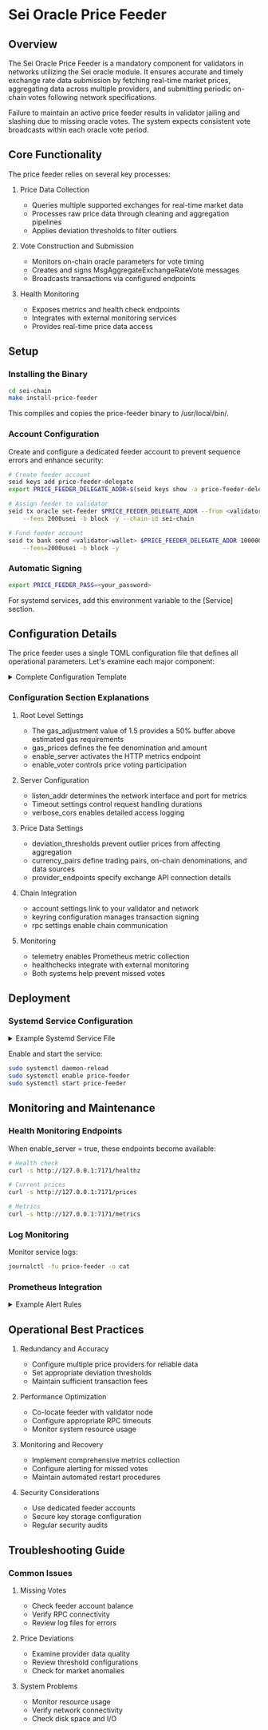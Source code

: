 # Sei Oracle Price Feeder

## Overview

The Sei Oracle Price Feeder is a mandatory component for validators in networks utilizing the Sei oracle module. It ensures accurate and timely exchange rate data submission by fetching real-time market prices, aggregating data across multiple providers, and submitting periodic on-chain votes following network specifications.

Failure to maintain an active price feeder results in validator jailing and slashing due to missing oracle votes. The system expects consistent vote broadcasts within each oracle vote period.

## Core Functionality

The price feeder relies on several key processes:

1. Price Data Collection

   - Queries multiple supported exchanges for real-time market data
   - Processes raw price data through cleaning and aggregation pipelines
   - Applies deviation thresholds to filter outliers

2. Vote Construction and Submission

   - Monitors on-chain oracle parameters for vote timing
   - Creates and signs MsgAggregateExchangeRateVote messages
   - Broadcasts transactions via configured endpoints

3. Health Monitoring
   - Exposes metrics and health check endpoints
   - Integrates with external monitoring services
   - Provides real-time price data access

## Setup

### Installing the Binary

```bash
cd sei-chain
make install-price-feeder
```

This compiles and copies the price-feeder binary to /usr/local/bin/.

### Account Configuration

Create and configure a dedicated feeder account to prevent sequence errors and enhance security:

```bash
# Create feeder account
seid keys add price-feeder-delegate
export PRICE_FEEDER_DELEGATE_ADDR=$(seid keys show -a price-feeder-delegate)

# Assign feeder to validator
seid tx oracle set-feeder $PRICE_FEEDER_DELEGATE_ADDR --from <validator-wallet> \
    --fees 2000usei -b block -y --chain-id sei-chain

# Fund feeder account
seid tx bank send <validator-wallet> $PRICE_FEEDER_DELEGATE_ADDR 1000000usei \
    --fees=2000usei -b block -y
```

### Automatic Signing

```bash
export PRICE_FEEDER_PASS=<your_password>
```

For systemd services, add this environment variable to the [Service] section.

## Configuration Details

The price feeder uses a single TOML configuration file that defines all operational parameters. Let's examine each major component:

<details>
<summary>Complete Configuration Template</summary>

```toml
gas_adjustment = 1.5
gas_prices = "0.00125usei"
enable_server = true
enable_voter = true

[server]
listen_addr = "0.0.0.0:7171"
read_timeout = "20s"
verbose_cors = true
write_timeout = "20s"

[[deviation_thresholds]]
base = "ETH"
threshold = "2"

[[currency_pairs]]
base = "ETH"
chain_denom = "ueth"
providers = ["huobi", "crypto", "coinbase", "kraken", "okx"]
quote = "USDT"

[account]
address = "FEEDER_ADDR"
chain_id = "CHAIN_ID"
validator = "VALIDATOR_ADDR"
prefix = "sei"

[keyring]
backend = "os"
dir = "/root/.sei"

[rpc]
grpc_endpoint = "localhost:9090"
rpc_timeout = "100ms"
tmrpc_endpoint = "http://localhost:26657"

[telemetry]
enable_hostname = true
enable_hostname_label = true
enable_service_label = true
enabled = true
global_labels = [["chain_id", "sei-chain"]]
service_name = "price-feeder"
prometheus_retention = 60

[[provider_endpoints]]
name = "binance"
rest = "https://api1.binance.com"
websocket = "stream.binance.com:9443"

[[healthchecks]]
url = "https://hc-ping.com/your-uuid"
timeout = "5s"

gas_adjustment = 1.5
gas_prices = "0.00125usei"
enable_server = true
enable_voter = true
provider_timeout = "500ms"

[server]
listen_addr = "0.0.0.0:7171"
read_timeout = "20s"
write_timeout = "20s"

[[deviation_thresholds]]
base = "ETH"
threshold = "2"

[[currency_pairs]]
base = "ETH"
chain_denom = "ueth"
providers = ["binance", "kraken", "coinbase"]
quote = "USDT"

[account]
address = "$PRICE_FEEDER_DELEGATE_ADDR"
chain_id = "sei-chain"
validator = "VALIDATOR_ADDR"
prefix = "sei"

[keyring]
backend = "os"
dir = "/root/.sei"

[rpc]
grpc_endpoint = "localhost:9090"
rpc_timeout = "500ms"
tmrpc_endpoint = "<http://localhost:26657>"

[telemetry]
enabled = true
enable_hostname = true
enable_service_label = true
service_name = "price-feeder"
global_labels = [["chain_id", "sei-chain"]]
prometheus_retention = 120

[[provider_endpoints]]
name = "binance"
rest = "<https://api1.binance.com>"
websocket = "stream.binance.com:9443"

[[healthchecks]]
url = "<https://hc-ping.com/your-uuid>"
timeout = "5s"
```

</details>

### Configuration Section Explanations

1. Root Level Settings

   - The gas_adjustment value of 1.5 provides a 50% buffer above estimated gas requirements
   - gas_prices defines the fee denomination and amount
   - enable_server activates the HTTP metrics endpoint
   - enable_voter controls price voting participation

2. Server Configuration

   - listen_addr determines the network interface and port for metrics
   - Timeout settings control request handling durations
   - verbose_cors enables detailed access logging

3. Price Data Settings

   - deviation_thresholds prevent outlier prices from affecting aggregation
   - currency_pairs define trading pairs, on-chain denominations, and data sources
   - provider_endpoints specify exchange API connection details

4. Chain Integration

   - account settings link to your validator and network
   - keyring configuration manages transaction signing
   - rpc settings enable chain communication

5. Monitoring
   - telemetry enables Prometheus metric collection
   - healthchecks integrate with external monitoring
   - Both systems help prevent missed votes

## Deployment

### Systemd Service Configuration

<details>
<summary>Example Systemd Service File</summary>

```ini
[Unit]
Description=Sei Price Feeder
After=network-online.target

[Service]
User=root
Type=simple
Environment="PRICE_FEEDER_PASS=YOUR_KEYRING_PASSWORD"
ExecStart=/usr/local/bin/price-feeder /root/price_feeder_config.toml
Restart=on-failure
RestartSec=3
LimitNOFILE=6553500

[Install]
WantedBy=multi-user.target
```

</details>

Enable and start the service:

```bash
sudo systemctl daemon-reload
sudo systemctl enable price-feeder
sudo systemctl start price-feeder
```

## Monitoring and Maintenance

### Health Monitoring Endpoints

When enable_server = true, these endpoints become available:

```bash
# Health check
curl -s http://127.0.0.1:7171/healthz

# Current prices
curl -s http://127.0.0.1:7171/prices

# Metrics
curl -s http://127.0.0.1:7171/metrics
```

### Log Monitoring

Monitor service logs:

```bash
journalctl -fu price-feeder -o cat
```

### Prometheus Integration

<details>
<summary>Example Alert Rules</summary>

```yaml
groups:
  - name: validator_alerts
    rules:
      - alert: OraclePriceFeedDelay
        expr: time() - sei_oracle_price_timestamp > 300
        labels:
          severity: critical
```

</details>

## Operational Best Practices

1. Redundancy and Accuracy

   - Configure multiple price providers for reliable data
   - Set appropriate deviation thresholds
   - Maintain sufficient transaction fees

2. Performance Optimization

   - Co-locate feeder with validator node
   - Configure appropriate RPC timeouts
   - Monitor system resource usage

3. Monitoring and Recovery

   - Implement comprehensive metrics collection
   - Configure alerting for missed votes
   - Maintain automated restart procedures

4. Security Considerations
   - Use dedicated feeder accounts
   - Secure key storage configuration
   - Regular security audits

## Troubleshooting Guide

### Common Issues

1. Missing Votes

   - Check feeder account balance
   - Verify RPC connectivity
   - Review log files for errors

2. Price Deviations

   - Examine provider data quality
   - Review threshold configurations
   - Check for market anomalies

3. System Problems
   - Monitor resource usage
   - Verify network connectivity
   - Check disk space and I/O
